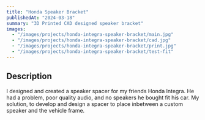```yaml
---
title: "Honda Speaker Bracket"
publishedAt: "2024-03-18"
summary: "3D Printed CAD designed speaker bracket"
images:
  - "/images/projects/honda-integra-speaker-bracket/main.jpg"
  - "/images/projects/honda-integra-speaker-bracket/cad.jpg"
  - "/images/projects/honda-integra-speaker-bracket/print.jpg"
  - "/images/projects/honda-integra-speaker-bracket/test-fit"
---
```


## Description
I designed and created a speaker spacer for my friends Honda Integra. He had a problem, poor quality audio, and no speakers he bought fit his car. My solution, to develop and design a spacer to place inbetween a custom speaker and the vehicle frame.